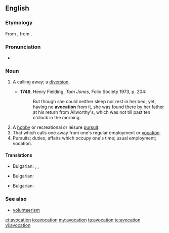 {{wikipedia}}
==English==

===Etymology===
From {{etyl|la}} {{term|avocationem|āvocātiōnem}}, from {{term|avoco|avocō}}.

===Pronunciation===
*{{a|UK}} {{IPA|/avə(ʊ)ˈkeɪʃən/}}

===Noun===
{{en-noun}}

# {{obsolete}} A calling away; a [[diversion]].
#*'''1749''', Henry Fielding, ''Tom Jones'', Folio Society 1973, p. 204:
#*:But though she could neither sleep nor rest in her bed, yet, having no '''avocation''' from it, she was found there by her father at his return from Allworthy's, which was not till past ten o'clock in the morning.
# A [[hobby]] or recreational or leisure [[pursuit]].
# That which calls one away from one's regular employment or [[vocation]].
# Pursuits; duties; affairs which occupy one's time; usual employment; vocation.

====Translations====
{{trans-top|A calling away; a diversion}}
* Bulgarian: ,  {{t+|bg|развлечение}},  {{t|bg|странично занимание}}
{{trans-mid}}
{{trans-bottom}}

{{trans-top|A hobby}}
* Bulgarian: {{t|bg|хоби}}
{{trans-mid}}
{{trans-bottom}}

{{trans-top|usual employment; vocation}}
* Bulgarian: {{t+|bg|призвание}}
{{trans-mid}}
{{trans-bottom}}

===See also===
* [[volunteerism]]

[[et:avocation]]
[[io:avocation]]
[[my:avocation]]
[[ta:avocation]]
[[te:avocation]]
[[vi:avocation]]